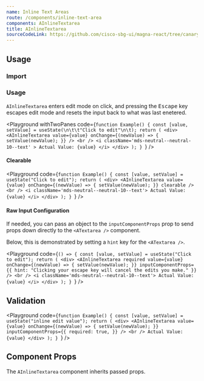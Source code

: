 ```yaml
---
name: Inline Text Areas
route: /components/inline-text-area
components: AInlineTextarea
title: AInlineTextarea
sourceCodeLink: https://github.com/cisco-sbg-ui/magna-react/tree/canary/framework/components/AInlineTextarea
---
```


## Usage

### Import

<ComponentImport components="AInlineTextarea" />

### Usage

`AInlineTextarea` enters edit mode on click, and pressing the <kbd>Escape</kbd> key escapes edit mode and resets the input back to what was last enetered.

<Playground
  withTwoPanes
  code={`function Example() {
  const [value, setValue] = useState(\n\t\t"Click to edit"\n\t);
  return (
    <div>
      <AInlineTextarea
        value={value}
        onChange={(newValue) => {
          setValue(newValue);
        }}
      />
      <br />
      <i
        className='mds-neutral--neutral-10--text'
      >
        Actual Value: {value}
      </i>
    </div>
  );
}
`}
/>

#### Clearable

<Playground
  code={`function Example() {
  const [value, setValue] = useState("Click to edit");
  return (
    <div>
      <AInlineTextarea
        value={value}
        onChange={(newValue) => {
          setValue(newValue);
        }}
        clearable
      />
      <br />
      <i className='mds-neutral--neutral-10--text'>
        Actual Value: {value}
      </i>
    </div>
  );
}
`}
/>

#### Raw Input Configuration

If needed, you can pass an object to the `inputComponentProps` prop to send props down directly to the `<ATextarea />` component.

Below, this is demonstrated by setting a `hint` key for the `<ATextarea />`.

<Playground
  code={`() => {
  const [value, setValue] = useState("Click to edit");
  return (
    <div>
      <AInlineTextarea
        required
        value={value}
        onChange={(newValue) => {
          setValue(newValue);
        }}
        inputComponentProps={{
          hint: "Clicking your escape key will cancel the edits you make."
        }}
      />
      <br />
      <i className='mds-neutral--neutral-10--text'>
        Actual Value: {value}
      </i>
    </div>
);
}
`}
/>

## Validation

<Playground
  code={`function Example() {
  const [value, setValue] = useState("inline edit value");
  return (
    <div>
      <AInlineTextarea
        value={value}
        onChange={(newValue) => {
          setValue(newValue);
        }}
        inputComponentProps={{
          required: true,
        }}
      />
      <br />
      Actual Value: {value}
    </div>
  );
}
`}
/>

## Component Props

The `AInlineTextarea` component inherits passed props.

<Props of="AInlineInputBase" />
